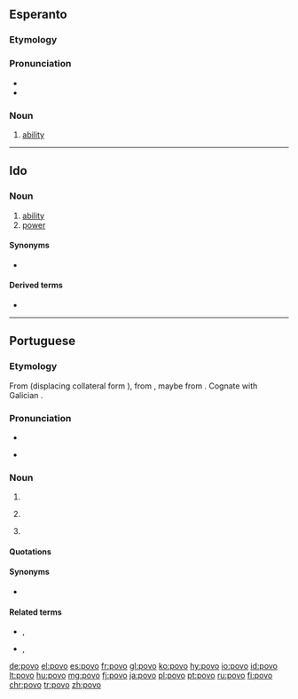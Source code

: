 ==Esperanto==

===Etymology===
{{suffix|povi|o|lang=eo}}

===Pronunciation===
* {{IPA|/ˈpovo/|lang=eo}}
* {{hyphenation|po|vo|lang=eo}}

===Noun===
{{eo-head}}

# [[ability]]

----

==Ido==

===Noun===
{{io-noun|pov}}

# [[ability]]
# [[power]]

====Synonyms====
* {{sense|ability}} {{l|io|habileso}}

====Derived terms====
* {{l|io|povar}}

----

==Portuguese==
{{wikipedia|lang=pt}}

===Etymology===
From {{etyl|roa-opt|pt}} {{m|roa-opt|poboo}} (displacing collateral form {{m|roa-opt|poblo}}), from {{etyl|la|pt}} {{m|la|populus||people, nation}}, maybe from {{etyl|ett|pt}}. Cognate with Galician {{m|gl|pobo}}.

===Pronunciation===
* {{IPA|/ˈpo.vu/|lang=pt}}
* {{a|South Brazil}} {{IPA|/ˈpo.vo/|lang=pt}}

===Noun===
{{pt-noun|m|s}}

# {{l|en|people}}
# {{l|en|hamlet}} {{gloss|a small village or a group of houses}}
# {{lb|pt|Brazil}} {{l|en|mob}}

====Quotations====
{{seeCites|lang=pt}}

====Synonyms====
* {{sense|hamlet}} {{l|pt|lugarejo}}

====Related terms====
* {{l|pt|população}}, {{l|pt|popular}}
* {{l|pt|povoado}}, {{l|pt|povoar}}

[[de:povo]]
[[el:povo]]
[[es:povo]]
[[fr:povo]]
[[gl:povo]]
[[ko:povo]]
[[hy:povo]]
[[io:povo]]
[[id:povo]]
[[lt:povo]]
[[hu:povo]]
[[mg:povo]]
[[fj:povo]]
[[ja:povo]]
[[pl:povo]]
[[pt:povo]]
[[ru:povo]]
[[fi:povo]]
[[chr:povo]]
[[tr:povo]]
[[zh:povo]]